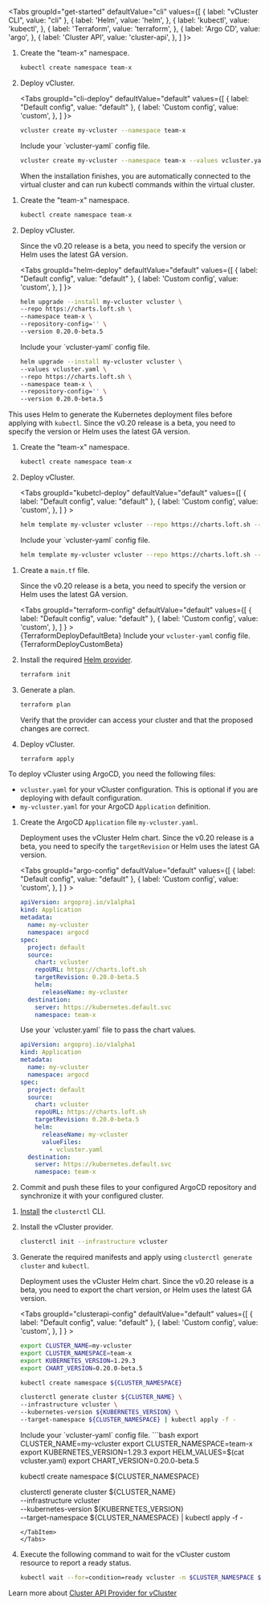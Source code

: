 
<Tabs
  groupId="get-started"
  defaultValue="cli"
  values={[
	{ label: "vCluster CLI", value: "cli" },
    { label: 'Helm', value: 'helm', },
    { label: 'kubectl', value: 'kubectl', },
    { label: 'Terraform', value: 'terraform', },
    { label: 'Argo CD', value: 'argo', },
    { label: 'Cluster API', value: 'cluster-api', },
  ]
}>
<TabItem value="cli">

1. Create the "team-x" namespace.

   ```bash
   kubectl create namespace team-x
   ```

1. Deploy vCluster.
   
   <Tabs
   groupId="cli-deploy"
   defaultValue="default"
   values={[
      { label: "Default config", value: "default" },
      { label: 'Custom config', value: 'custom', },
   ]
   }>    
   <TabItem value="default">

   ```bash
   vcluster create my-vcluster --namespace team-x
   ```

   </TabItem>
   <TabItem value="custom">
   Include your `vcluster-yaml` config file.
   
   ```bash
   vcluster create my-vcluster --namespace team-x --values vcluster.yaml
   ```

   </TabItem>
   </Tabs>

   When the installation finishes, you are automatically connected to the virtual cluster and can run kubectl commands within the virtual cluster.

</TabItem>
<TabItem value="helm">

1. Create the "team-x" namespace.

   ```bash
   kubectl create namespace team-x
   ```

1. Deploy vCluster.

   Since the v0.20 release is a beta, you need to specify the version or Helm uses the latest GA version.
   
   <Tabs
   groupId="helm-deploy"
   defaultValue="default"
   values={[
      { label: "Default config", value: "default" },
      { label: 'Custom config', value: 'custom', },
   ]
   }>    
   <TabItem value="default">

   ```bash
   helm upgrade --install my-vcluster vcluster \
   --repo https://charts.loft.sh \
   --namespace team-x \
   --repository-config='' \
   --version 0.20.0-beta.5
   ```

   </TabItem>
   <TabItem value="custom">
   Include your `vcluster-yaml` config file.
   
   ```bash
   helm upgrade --install my-vcluster vcluster \
   --values vcluster.yaml \
   --repo https://charts.loft.sh \
   --namespace team-x \
   --repository-config='' \
   --version 0.20.0-beta.5
   ```

   </TabItem>
   </Tabs>

</TabItem>

<TabItem value="kubectl">

This uses Helm to generate the Kubernetes deployment files before applying with `kubectl`. Since the v0.20 release is a beta, you need to specify the version or Helm uses the latest GA version.

1. Create the "team-x" namespace.

   ```bash
   kubectl create namespace team-x
   ```

1. Deploy vCluster.

   <Tabs
   groupId="kubetcl-deploy"
   defaultValue="default"
   values={[
   { label: "Default config", value: "default" },
   { label: 'Custom config', value: 'custom', },
   ]
   } >    
   <TabItem value="default">

   ```bash
   helm template my-vcluster vcluster --repo https://charts.loft.sh --version 0.20.0-beta.5 -n team-x | kubectl apply -f -
   ```
   </TabItem>
   <TabItem value="custom">
   Include your `vcluster-yaml` config file.

   ```bash
   helm template my-vcluster vcluster --repo https://charts.loft.sh --version 0.20.0-beta.5 -n team-x -f vcluster.yaml | kubectl apply -f -
   ```
   </TabItem>
   </Tabs>   

</TabItem>
<TabItem value="terraform">

1. Create a `main.tf` file.

   Since the v0.20 release is a beta, you need to specify the version or Helm uses the latest GA version.

   <Tabs
    groupId="terraform-config"
    defaultValue="default"
    values={[
	   { label: "Default config", value: "default" },
      { label: 'Custom config', value: 'custom', },
     ]
    } >    
    <TabItem value="default">
     <CodeBlock language="hcl">{TerraformDeployDefaultBeta}</CodeBlock>
    </TabItem>
    <TabItem value="custom">
    Include your `vcluster-yaml` config file.
    <CodeBlock language="hcl">{TerraformDeployCustomBeta}</CodeBlock>
    </TabItem>
    </Tabs>   

1. Install the required [Helm provider](https://registry.terraform.io/providers/hashicorp/helm/latest).

   ```bash
   terraform init
   ```

1. Generate a plan. 
    
    ```bash
    terraform plan
    ```

   Verify that the provider can access your cluster and that the proposed changes are correct.

1. Deploy vCluster.

   ```bash
   terraform apply
   ```

</TabItem>
<TabItem value="argo">

To deploy vCluster using ArgoCD, you need the following files:

- `vcluster.yaml` for your vCluster configuration. This is optional if you are deploying with default configuration.
- `my-vcluster.yaml` for your ArgoCD `Application` definition.


1. Create the ArgoCD `Application` file `my-vcluster.yaml`. 

   Deployment uses the vCluster Helm chart. Since the v0.20 release is a beta, you need to specify the `targetRevision` or Helm uses the latest GA version.

   <Tabs
    groupId="argo-config"
    defaultValue="default"
    values={[
	   { label: "Default config", value: "default" },
      { label: 'Custom config', value: 'custom', },
     ]
    } >    
    <TabItem value="default">
     ```yaml
     apiVersion: argoproj.io/v1alpha1
     kind: Application
     metadata:
       name: my-vcluster
       namespace: argocd
     spec:
       project: default
       source:
         chart: vcluster
         repoURL: https://charts.loft.sh
         targetRevision: 0.20.0-beta.5
         helm:
           releaseName: my-vcluster
       destination:
         server: https://kubernetes.default.svc
         namespace: team-x
    ```
    </TabItem>
    <TabItem value="custom">
    Use your `vcluster.yaml` file to pass the chart values.

    ```yaml
    apiVersion: argoproj.io/v1alpha1
    kind: Application
    metadata:
      name: my-vcluster
      namespace: argocd
    spec:
      project: default
      source:
        chart: vcluster
        repoURL: https://charts.loft.sh
        targetRevision: 0.20.0-beta.5
        helm:
          releaseName: my-vcluster
          valueFiles:
            - vcluster.yaml
      destination:
        server: https://kubernetes.default.svc
        namespace: team-x
    ```
    </TabItem>
    </Tabs>   

1. Commit and push these files to your configured ArgoCD repository and synchronize it with your configured cluster.

</TabItem>
<TabItem value="cluster-api">

1. [Install](https://cluster-api.sigs.k8s.io/user/quick-start.html#install-clusterctl) the `clusterctl` CLI.
1. Install the vCluster provider.

   ```bash
   clusterctl init --infrastructure vcluster
   ```

1. Generate the required manifests and apply using `clusterctl generate cluster` and `kubectl`.

   Deployment uses the vCluster Helm chart. Since the v0.20 release is a beta, you need to export the chart version, or Helm uses the latest GA version.

   <Tabs
    groupId="clusterapi-config"
    defaultValue="default"
    values={[
	   { label: "Default config", value: "default" },
      { label: 'Custom config', value: 'custom', },
     ]
    } >    
    <TabItem value="default">
     ```bash
   export CLUSTER_NAME=my-vcluster
   export CLUSTER_NAMESPACE=team-x
   export KUBERNETES_VERSION=1.29.3
   export CHART_VERSION=0.20.0-beta.5

   kubectl create namespace ${CLUSTER_NAMESPACE}

   clusterctl generate cluster ${CLUSTER_NAME} \
    --infrastructure vcluster \
    --kubernetes-version ${KUBERNETES_VERSION} \
    --target-namespace ${CLUSTER_NAMESPACE} | kubectl apply -f -
   ```
    </TabItem>
    <TabItem value="custom">
    Include your `vcluster-yaml` config file.
    ```bash
    export CLUSTER_NAME=my-vcluster
    export CLUSTER_NAMESPACE=team-x
    export KUBERNETES_VERSION=1.29.3
    export HELM_VALUES=$(cat vcluster.yaml)
    export CHART_VERSION=0.20.0-beta.5

    kubectl create namespace ${CLUSTER_NAMESPACE}

    clusterctl generate cluster ${CLUSTER_NAME} \
      --infrastructure vcluster \
      --kubernetes-version ${KUBERNETES_VERSION} \
      --target-namespace ${CLUSTER_NAMESPACE} | kubectl apply -f -
    ```
    </TabItem>
    </Tabs> 

1. Execute the following command to wait for the vCluster custom resource to report a ready status.

   ```bash
   kubectl wait --for=condition=ready vcluster -n $CLUSTER_NAMESPACE $CLUSTER_NAME --timeout=300s
   ```

Learn more about [Cluster API Provider for vCluster](https://github.com/loft-sh/cluster-api-provider-vcluster)
</TabItem>
</Tabs>